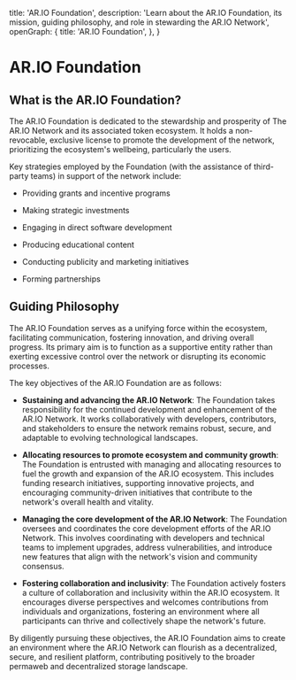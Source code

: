   title: 'AR.IO Foundation',
  description:
    'Learn about the AR.IO Foundation, its mission, guiding philosophy, and role in stewarding the AR.IO Network',
  openGraph: {
    title: 'AR.IO Foundation',
  },
}


# AR.IO Foundation

## What is the AR.IO Foundation?

The AR.IO Foundation is dedicated to the stewardship and prosperity of The AR.IO Network and its associated token ecosystem. It holds a non-revocable, exclusive license to promote the development of the network, prioritizing the ecosystem's wellbeing, particularly the users.

Key strategies employed by the Foundation (with the assistance of third-party teams) in support of the network include:

- Providing grants and incentive programs

- Making strategic investments

- Engaging in direct software development

- Producing educational content

- Conducting publicity and marketing initiatives

- Forming partnerships

## Guiding Philosophy

The AR.IO Foundation serves as a unifying force within the ecosystem, facilitating communication, fostering innovation, and driving overall progress. Its primary aim is to function as a supportive entity rather than exerting excessive control over the network or disrupting its economic processes.

The key objectives of the AR.IO Foundation are as follows:

- **Sustaining and advancing the AR.IO Network**: The Foundation takes responsibility for the continued development and enhancement of the AR.IO Network. It works collaboratively with developers, contributors, and stakeholders to ensure the network remains robust, secure, and adaptable to evolving technological landscapes.

- **Allocating resources to promote ecosystem and community growth**: The Foundation is entrusted with managing and allocating resources to fuel the growth and expansion of the AR.IO ecosystem. This includes funding research initiatives, supporting innovative projects, and encouraging community-driven initiatives that contribute to the network's overall health and vitality.

- **Managing the core development of the AR.IO Network**: The Foundation oversees and coordinates the core development efforts of the AR.IO Network. This involves coordinating with developers and technical teams to implement upgrades, address vulnerabilities, and introduce new features that align with the network's vision and community consensus.

- **Fostering collaboration and inclusivity**: The Foundation actively fosters a culture of collaboration and inclusivity within the AR.IO ecosystem. It encourages diverse perspectives and welcomes contributions from individuals and organizations, fostering an environment where all participants can thrive and collectively shape the network's future.

By diligently pursuing these objectives, the AR.IO Foundation aims to create an environment where the AR.IO Network can flourish as a decentralized, secure, and resilient platform, contributing positively to the broader permaweb and decentralized storage landscape.
